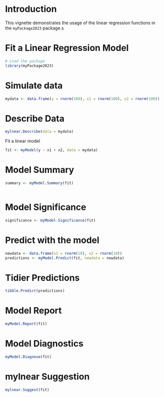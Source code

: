 # Introduction

This vignette demonstrates the usage of the linear regression functions in the `myPackage2023` package.s

# Fit a Linear Regression Model

```{r}
# Load the package
library(myPackage2023)
```

# Simulate data

```{r}
mydata <- data.frame(y = rnorm(100), x1 = rnorm(100), x2 = rnorm(100))
```

# Describe Data

```{r}
mylnear.Describe(data = mydata)
```

Fit a linear model

```{r}
fit <- myModel(y ~ x1 + x2, data = mydata)
```

# Model Summary

```{r}
summary <- myModel.Summary(fit)
```

```{r}
```

# Model Significance

```{r}
significance <- myModel.Significance(fit)
```

# Predict with the model

```{r}
newdata <- data.frame(x1 = rnorm(10), x2 = rnorm(10))
predictions <- myModel.Predict(fit, newdata = newdata)
```

# Tidier Predictions

```{r}
tibble.Predict(predictions)
```

# Model Report

```{r}
myModel.Report(fit)
```

# Model Diagnostics

```{r}
myModel.Diagnose(fit)
```

# mylnear Suggestion

```{r}
mylnear.Suggest(fit)
```
